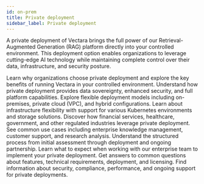 ```yaml
---
id: on-prem
title: Private deployment
sidebar_label: Private deployment
---
```



A private deployment of Vectara brings the full power of our Retrieval-Augmented 
Generation (RAG) platform directly into your controlled environment. This deployment 
option enables organizations to leverage cutting-edge AI technology while maintaining 
complete control over their data, infrastructure, and security posture.

<Grid columns={3}>
  <TopicButton
    title="Overview"
    href="/docs/on-prem/private-deployment-overview">
    <Spacer size="l" />
    Learn why organizations choose private deployment and explore the key benefits 
    of running Vectara in your controlled environment.
    <Spacer size="l" />
    Understand how private deployment provides data sovereignty, enhanced security, 
    and full platform capabilities.
  </TopicButton>
  <TopicButton 
    title="Deployment options" 
    href="/docs/on-prem/deployment-options">
    <Spacer size="l" />
    Explore flexible deployment models including on-premises, private cloud (VPC), 
    and hybrid configurations.
    <Spacer size="l" />
    Learn about infrastructure flexibility with support for various Kubernetes 
    environments and storage solutions.
  </TopicButton>
  <TopicButton 
    title="Use cases" 
    href="/docs/on-prem/use-cases">
    <Spacer size="l" />
    Discover how financial services, healthcare, government, and other regulated 
    industries leverage private deployment.
    <Spacer size="l" />
    See common use cases including enterprise knowledge management, customer support, 
    and research analysis.
  </TopicButton>
  <TopicButton 
    title="Evaluation process" 
    href="/docs/on-prem/onprem-evaluation-process">
    <Spacer size="l" />
    Understand the structured process from initial assessment through deployment 
    and ongoing partnership.
    <Spacer size="l" />
    Learn what to expect when working with our enterprise team to implement your 
    private deployment.
  </TopicButton>
  <TopicButton 
    title="FAQ" 
    href="/docs/on-prem/faq">
    <Spacer size="l" />
    Get answers to common questions about features, technical requirements, 
    deployment, and licensing.
    <Spacer size="l" />
    Find information about security, compliance, performance, and ongoing support 
    for private deployments.
  </TopicButton>
</Grid>
